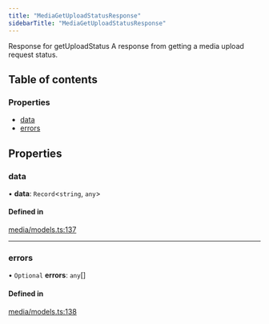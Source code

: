 ```yaml
---
title: "MediaGetUploadStatusResponse"
sidebarTitle: "MediaGetUploadStatusResponse"
---
```


Response for getUploadStatus
A response from getting a media upload request status.

## Table of contents

### Properties

- [data](/xdks/typescript/reference/interfaces/MediaGetUploadStatusResponse#data)
- [errors](/xdks/typescript/reference/interfaces/MediaGetUploadStatusResponse#errors)

## Properties

### data

• **data**: `Record`\<`string`, `any`\>

#### Defined in

[media/models.ts:137](https://github.com/xdevplatform/xdk/blob/298ca9350d035e40e7c8ee0753c50052819a41e2/xdk/typescript/src/media/models.ts#L137)

___

### errors

• `Optional` **errors**: `any`[]

#### Defined in

[media/models.ts:138](https://github.com/xdevplatform/xdk/blob/298ca9350d035e40e7c8ee0753c50052819a41e2/xdk/typescript/src/media/models.ts#L138)
